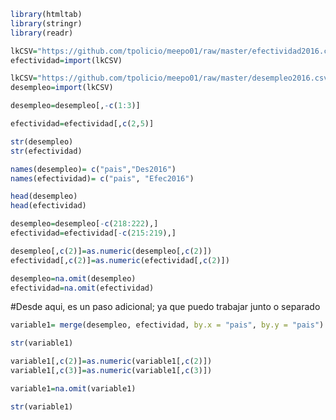 ```r
library(htmltab)
library(stringr) 
library(readr)
```

```r
lkCSV="https://github.com/tpolicio/meepo01/raw/master/efectividad2016.csv"
efectividad=import(lkCSV)
```

```r
lkCSV="https://github.com/tpolicio/meepo01/raw/master/desempleo2016.csv"
desempleo=import(lkCSV)
```

```r
desempleo=desempleo[,-c(1:3)]
```

```r
efectividad=efectividad[,c(2,5)]
```

```r
str(desempleo)
str(efectividad)
```
```r
names(desempleo)= c("pais","Des2016")
names(efectividad)= c("pais", "Efec2016")
```

```r
head(desempleo)
head(efectividad)
```

```r
desempleo=desempleo[-c(218:222),]
efectividad=efectividad[-c(215:219),]
```


```r
desempleo[,c(2)]=as.numeric(desempleo[,c(2)])
efectividad[,c(2)]=as.numeric(efectividad[,c(2)])
```
```r
desempleo=na.omit(desempleo)
efectividad=na.omit(efectividad)
```

#Desde aqui, es un paso adicional; ya que puedo trabajar junto o separado

```r
variable1= merge(desempleo, efectividad, by.x = "pais", by.y = "pais")
```

```r
str(variable1)
```

```r
variable1[,c(2)]=as.numeric(variable1[,c(2)])
variable1[,c(3)]=as.numeric(variable1[,c(3)])
```

```r
variable1=na.omit(variable1)
```

```r
str(variable1)
```


